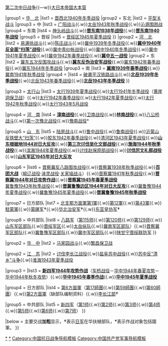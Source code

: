 <!-- 加内容前请先看讨论页 -->
<!-- 部队仅列经主要战役 -->
{{Navbox
|name = 中国抗日战争中共战役战斗
|title = 中国抗日战争中國共產黨軍隊主要战役战斗 
|state = {{{state|collapsed}}}
|above = [[中央军事委员会|中共中央革命军事委员会]]{{—w}}[[中国抗日战争|第二次中日战争]]{{—w}}[[大本營 (大日本帝國)|大日本帝国大本营]]

|group1 = [[华北地区|华　北]]
|list1 = 
{{Navbox|child
|group1 = [[山西省 (中華民國)|山　西]]
|list1 = 
{{Navbox|child
|group1 = 西北
|list1 = [[晋西北七城战役]]{{.w}}[[晋西北1940年夏季战役]]{{.w}}[[晋西北1940年冬季战役]]
|group2 = 东北
|list2 = [[平型关战役#平型关战斗|平型关战斗]]
|group3 = 中
|list3 = [[广阳战斗]]{{.w}}[[太岳1943年秋季战役]]{{.w}}[[沁源围困战]]
|group4 = 东南
|list4 = [[神头岭战斗]]{{.w}}'''[[晋东南1938年战役]]'''{{.w}}'''[[晋东南1940年战役]]'''
|group5 = 晋绥
|list5 = [[晋绥区1945年夏季战役]]
}}
|group2 = [[河北省 (中華民國)|河　北]]
|list2 = 
{{Navbox|child
|group1 = 中
|list1 = [[易涞战役]]{{.w}}[[易满徐战斗]]{{.w}}[[陈庄战斗]]{{.w}}[[冀中1939年冬季战役]]{{.w}}'''[[冀中1940年反全面“扫荡”战役]]'''{{.w}}[[冀中青纱帐战役]]{{.w}}[[冀中1940年冬季战役]]{{.w}}[[冀中1941年夏季战役]]{{.w}}[[冀中1942年春季战役]]{{.w}}'''[[冀中五一战役]]'''
|group2 = 东
|list2 = [[冀东五次反围攻战斗]]{{.w}}'''[[冀东反伪治安军战役]]'''{{.w}}[[冀东1942年春季战役]]{{.w}}[[冀东1944年冬季战役]]
|group3 = 南
|list3 = '''[[冀南1939年春季战役]]'''{{.w}}[[冀南1941年秋季战役]]
|group4 = 
|list4 = [[破袭平汉铁路战斗]]{{.w}}'''[[北岳1939年冬季战役]]'''{{.w}}[[北岳1943年春季战役]]{{.w}}'''[[北岳1943年冬季战役]]'''
}}

|group3 = [[太行山]]
|list3 = [[太行1939年夏季战役]]{{.w}}[[太行1941年冬季战役]]（[[黄崖洞保卫战]]）{{.w}}[[太行1942年春季战役]]{{.w}}[[太行1942年夏季战役]]{{.w}}[[太行1942年秋季战役]]{{.w}}[[太行1943年5月战役]]

|group4 = [[河南省|河　南]]
|list4 = '''[[漳南战役]]'''{{.w}}[[卫南战役]]{{.w}}'''[[林南战役]]'''{{.w}}[[八公桥战斗]]{{.w}}[[第一次豫北战役]]{{.w}}[[豫南战役]]*

|group5 = [[山東省 (中華民國)|山　东]]
|list5 = [[陆房战斗]]{{.w}}[[鲁中战役 (1939年)|鲁中战役]]{{.w}}[[鲁南战役 (1940年)|鲁南战役]]{{.w}}[[沂蒙山反铁壁大“扫荡”]]{{.w}}[[胶东1942年春季战役]]{{.w}}[[清河区1943年夏季战役]]{{.w}}'''[[山东根据地1944对日大反攻]]'''{{.w}}'''[[第三次讨伐吴化文部战役]]'''{{.w}}'''[[渤海1944年秋季战役]]'''{{.w}}[[滨海1944年夏季战役]]{{.w}}[[讨伐赵保原部战役]]{{.w}}'''[[讨伐厉文礼部战役]]'''{{.w}}'''[[山东军区1945年对日大反攻]]'''

|group6 = 
|list6 = [[晋察冀反八路围攻战役]]{{.w}}[[晋察冀1938年秋季战役]]{{.w}}'''[[百团大战]]'''（[[榆辽战役]]·[[涞灵战役]]·[[关家垴战斗]]）{{.w}}[[晋察冀1941年秋季战役]]{{.w}}'''[[晋察冀1944年对日攻势作战]]'''{{.w}}'''[[晋察冀1945年春夏季战役]]'''<br />[[冀鲁豫1943年秋季战役]]{{.w}}'''[[晋冀鲁豫边区1944年对日大反攻]]'''{{.w}}[[冀鲁豫1944年夏季战役]]{{.w}}[[冀鲁豫1945年夏季战役]]{{.w}}'''[[晋冀鲁豫1945年秋季战役]]'''

|group7 = 日方部队
|list7 = [[北支那方面軍]][[第1軍 (日本陸軍)|第1軍]]{{.w}}[[第12軍 (日本陸軍)|第12軍]]{{.w}}[[第43軍 (日本陸軍)|第43軍]]{{.w}}[[駐蒙軍]]{{.w}}[[蒙疆聯合自治政府|蒙疆军]]'''†'''{{.w}}[[华北治安军]]'''†'''{{.w}}[[东亚皇协军]]'''†'''

|group8 = 中共部队
|list8 = [[八路军]]（[[国民革命军第十八集团军第115师|第115师]]{{.w}}[[国民革命军第十八集团军第120师|第120师]]{{.w}}[[国民革命军第十八集团军第129师|第129师]]{{.w}}[[山东军区|山东军区部队]]{{.w}}[[晋绥军区]]{{.w}}[[太岳军区|太岳纵队]]{{.w}}[[冀南军区|冀南军区部队]]）{{.w}}[[晋察冀边区|晋察冀军区部队]]{{.w}}[[冀鲁豫抗日根据地|冀鲁豫军区部队]]{{.w}}[[冀中军区|冀中军区部队]]{{.w}}[[陕甘宁留守兵团|陕甘宁晋绥联防军]]
}}

|group2 = [[华中地区|华　中]]
|list2 = 
{{Navbox|child
|group1 = [[安徽省 (中華民國)|安　徽]]
|list1 = [[庐无战役]]{{.w}} [[马家园战斗]]{{.w}}[[繁昌保卫战]]

|group2 = [[江蘇省 (中華民國)|江　苏]]
|list2 = [[讨伐李长江战役]]{{.w}}[[盐阜苏中战役]]{{.w}}[[苏中反“清乡”斗争]]{{.w}}[[淮海1943年夏季战役]]

|group3 = 
|list3 = '''[[新四军1944年攻势作战]]'''（[[车桥战役]]－[[华中1944年春夏攻势]]－[[华中1944年秋冬攻势]]）{{.w}}'''[[华中1945年春季作战]]'''{{.w}}'''[[华中1945年夏季战役]]'''

|group4 = 日方部队
|list4 = [[第6方面軍 (日本陸軍)|第6方面軍]]（[[第17師團]]{{.w}}[[第59師團]]{{.w}}[[第60師團|第60師團]]）{{.w}}[[第2方面軍 (日本陸軍)|第2方面軍]]（缺部队编制资料）{{.w}}[[日本李长江部|李长江部]]'''†'''

|group5 = 中共部队
|list5 = [[新四军]]（[[新四军第1师|第1师]]{{.w}}[[新四军第2师|第2师]]{{.w}}[[新四军第3师|第3师]]{{.w}}[[新四军第4师|第4师]]{{.w}}[[新四军第5师|第5师]]{{.w}}[[新四军第6师|第6师]]{{.w}}[[新四军第7师|第7师]]）
}}

|below = 主要交战'''加粗'''显示，'''†'''表示[[大日本帝國陸軍師團列表|日军]]在华扶植部队，'''*'''表示作战对象包括國軍。
}}<noinclude>

{{collapsible option}}

[[Category:抗战时期中共军队|*]]
[[Category:抗日战争战役|*]]
[[Category:中国抗日战争导航模板]]
[[Category:中国共产党军事导航模板]]
</noinclude>
